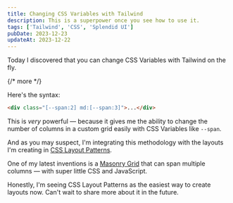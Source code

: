```yaml
---
title: Changing CSS Variables with Tailwind
description: This is a superpower once you see how to use it.
tags: ['Tailwind', 'CSS', 'Splendid UI']
pubDate: 2023-12-23
updateAt: 2023-12-22
---
```


Today I discovered that you can change CSS Variables with Tailwind on the fly.

{/* more */}

Here's the syntax:

```html
<div class="[--span:2] md:[--span:3]">...</div>
```

This is _very_ powerful — because it gives me the ability to change the number of columns in a custom grid easily with CSS Variables like `--span`.

And as you may suspect, I'm integrating this methodology with the layouts I'm creating in [CSS Layout Patterns](https://magicaldevschool.com/css-layout-patterns/).

One of my latest inventions is a [Masonry Grid](https://twitter.com/zellwk/status/1737880790787305835) that can span multiple columns — with super little CSS and JavaScript.

<Tweet link="https://twitter.com/zellwk/status/1737880790787305835" />

Honestly, I'm seeing CSS Layout Patterns as the easiest way to create layouts now. Can't wait to share more about it in the future.
